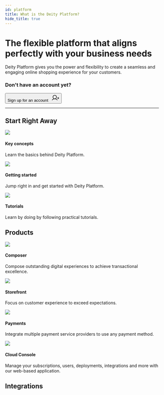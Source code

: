 ```yaml
---
id: platform
title: What is the Deity Platform?
hide_title: true
---
```




<h1 className="headline mb20">The flexible platform that aligns perfectly with your business needs</h1>
<p className="desc">Deity Platform gives you the power and flexibility to create a seamless and engaging online shopping experience for your customers.</p>

### Don't have an account yet?
<Button variant="outlined" size="medium" href="https://console.deity.cloud/signup" target="_blank">
  Sign up for an account &nbsp;
  <svg width="25" height="25" viewBox="0 0 25 25" fill="none" xmlns="http://www.w3.org/2000/svg">
  <path d="M19.5312 13.2812H24.2188" stroke="currentColor" stroke-width="1.5" stroke-linecap="round" stroke-linejoin="round"/>
  <path d="M21.875 10.9375V15.625" stroke="currentColor" stroke-width="1.5" stroke-linecap="round" stroke-linejoin="round"/>
  <path d="M10.5469 15.625C13.7829 15.625 16.4062 13.0017 16.4062 9.76562C16.4062 6.52958 13.7829 3.90625 10.5469 3.90625C7.31083 3.90625 4.6875 6.52958 4.6875 9.76562C4.6875 13.0017 7.31083 15.625 10.5469 15.625Z" stroke="currentColor" stroke-width="1.5" stroke-miterlimit="10"/>
  <path d="M2.16797 19.5314C3.19459 18.3078 4.47673 17.3239 5.92428 16.6489C7.37183 15.9738 8.94966 15.624 10.5469 15.624C12.1441 15.624 13.7219 15.9738 15.1695 16.6489C16.617 17.3239 17.8992 18.3078 18.9258 19.5314" stroke="currentColor" stroke-width="1.5" stroke-linecap="round" stroke-linejoin="round"/>
  </svg>
</Button>
<div className="mb60"></div>


<hr/>

## Start Right Away 
<div className="flex mb80 brighten">
  <Card to="/docs/platform/key-concepts">
    <img src="/docs/img/icons/info.svg" />
    <h4>Key concepts</h4>
    <p>Learn the basics behind Deity Platform.</p>
  </Card>
  <Card to="/docs/platform/getting-started/overview">
    <img src="/docs/img/icons/lightning.svg" />
    <h4>Getting started</h4>
    <p>Jump right in and get started with Deity Platform.</p>
  </Card>
  <Card to="/docs/platform/support/tutorials">
    <img src="/docs/img/icons/lightbulb.svg" />
    <h4>Tutorials</h4>
    <p>Learn by doing by following practical tutorials.</p>
  </Card>
</div>



## Products

<div className="flex mb100 brighten">
  <Card to="/docs/composer">
    <img src="/docs/img/icons/ticker.svg" />
    <h4>Composer</h4>
    <p>Compose outstanding digital experiences to achieve transactional excellence.</p>
  </Card>
  <Card to="/docs/storefront">
    <img src="/docs/img/icons/data.svg" />
    <h4>Storefront</h4>
    <p>Focus on customer experience to exceed expectations.</p>
  </Card>
  <Card to="/docs/payments">
    <img src="/docs/img/icons/coins.svg" />
    <h4>Payments</h4>
    <p>Integrate multiple payment service providers to use any payment method.</p>
  </Card>
  <Card to="/docs/console">
    <img src="/docs/img/icons/switch.svg" />
    <h4>Cloud Console</h4>
    <p>Manage your subscriptions, users, deployments, integrations and more with our web-based application.</p>
  </Card>
</div>



## Integrations


<IntegrationContent />
